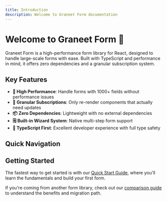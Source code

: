 ```yaml
---
title: Introduction
description: Welcome to Graneet Form documentation
---
```



# Welcome to Graneet Form 🚀

Graneet Form is a high-performance form library for React, designed to handle large-scale forms with ease. Built with TypeScript and performance in mind, it offers zero dependencies and a granular subscription system.

## Key Features

- **🚀 High Performance**: Handle forms with 1000+ fields without performance issues
- **🎯 Granular Subscriptions**: Only re-render components that actually need updates  
- **📦 Zero Dependencies**: Lightweight with no external dependencies
- **🗒️ Built-in Wizard System**: Native multi-step form support
- **🔧 TypeScript First**: Excellent developer experience with full type safety

## Quick Navigation

<Cards>
  <Card 
    title="Quick Start" 
    description="Get up and running in minutes"
    href="/docs/quick-start" 
  />
  <Card 
    title="Why Graneet Form?" 
    description="Compare with other form libraries"
    href="/docs/comparison" 
  />
  <Card 
    title="GitHub Repository" 
    description="View source code and contribute"
    href="https://github.com/graneet/graneet-form" 
  />
</Cards>

## Getting Started

The fastest way to get started is with our [Quick Start Guide](/docs/quick-start), where you'll learn the fundamentals and build your first form.

If you're coming from another form library, check out our [comparison guide](/docs/comparison) to understand the benefits and migration path.
